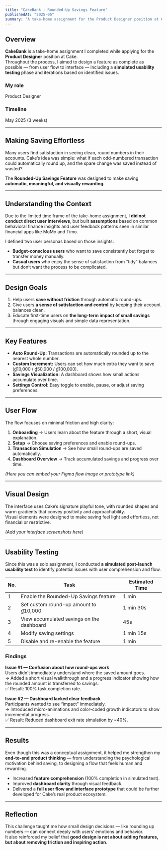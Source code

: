 ```yaml
---
title: "CakeBank - Rounded-Up Savings Feature"
publishedAt: "2025-05"
summary: "A take-home assignment for the Product Designer position at Cake, focusing on creating a rounded-up savings feature that helps users save effortlessly while keeping their balances neat."
---
```


## Overview  

**CakeBank** is a take-home assignment I completed while applying for the **Product Designer** position at Cake.  
Throughout the process, I aimed to design a feature as complete as possible — from user flow to interface — including a **simulated usability testing** phase and iterations based on identified issues.  

### My role  
Product Designer  

### Timeline  
May 2025 (3 weeks)

---

## Making Saving Effortless  

Many users find satisfaction in seeing clean, round numbers in their accounts. Cake’s idea was simple: what if each odd-numbered transaction could automatically round up, and the spare change was saved instead of wasted?  

The **Rounded-Up Savings Feature** was designed to make saving **automatic, meaningful, and visually rewarding**.  

---

## Understanding the Context  

Due to the limited time frame of the take-home assignment, I **did not conduct direct user interviews**, but built **assumptions** based on common behavioral finance insights and user feedback patterns seen in similar financial apps like MoMo and Timo.  

I defined two user personas based on those insights:  
- **Budget-conscious users** who want to save consistently but forget to transfer money manually.  
- **Casual users** who enjoy the sense of satisfaction from “tidy” balances but don’t want the process to be complicated.  

---

## Design Goals  

1. Help users **save without friction** through automatic round-ups.  
2. Give users **a sense of satisfaction and control** by keeping their account balances clean.  
3. Educate first-time users on **the long-term impact of small savings** through engaging visuals and simple data representation.  

---

## Key Features  

- **Auto Round-Up:** Transactions are automatically rounded up to the nearest whole number.  
- **Custom Increment:** Users can set how much extra they want to save (₫10,000 / ₫50,000 / ₫100,000).  
- **Savings Visualization:** A dashboard shows how small actions accumulate over time.  
- **Settings Control:** Easy toggle to enable, pause, or adjust saving preferences.  

---

## User Flow  

The flow focuses on minimal friction and high clarity:  

1. **Onboarding** → Users learn about the feature through a short, visual explanation.  
2. **Setup** → Choose saving preferences and enable round-ups.  
3. **Transaction Simulation** → See how small round-ups are saved automatically.  
4. **Dashboard Overview** → Track accumulated savings and progress over time.  

*(Here you can embed your Figma flow image or prototype link)*  

---

## Visual Design  

The interface uses Cake’s signature playful tone, with rounded shapes and warm gradients that convey positivity and approachability.  
Visual elements were designed to make saving feel light and effortless, not financial or restrictive.  

*(Add your interface screenshots here)*  

---

## Usability Testing  

Since this was a solo assignment, I conducted **a simulated post-launch usability test** to identify potential issues with user comprehension and flow.  

| No. | Task | Estimated Time |
|-----|------|----------------|
| 1 | Enable the Rounded-Up Savings feature | 1 min |
| 2 | Set custom round-up amount to ₫10,000 | 1 min 30s |
| 3 | View accumulated savings on the dashboard | 45s |
| 4 | Modify saving settings | 1 min 15s |
| 5 | Disable and re-enable the feature | 1 min |

### Findings  

**Issue #1 — Confusion about how round-ups work**  
Users didn’t immediately understand where the saved amount goes.  
→ Added a short visual walkthrough and a progress indicator showing how the rounded amount is transferred to savings.  
✅ Result: 100% task completion rate.

**Issue #2 — Dashboard lacked clear feedback**  
Participants wanted to see “impact” immediately.  
→ Introduced micro-animations and color-coded growth indicators to show incremental progress.  
✅ Result: Reduced dashboard exit rate simulation by ~40%.  

---

## Results  

Even though this was a conceptual assignment, it helped me strengthen my **end-to-end product thinking** — from understanding the psychological motivation behind saving, to designing a flow that feels human and rewarding.  

- Increased **feature comprehension** (100% completion in simulated test).  
- Improved **dashboard clarity** through visual feedback.  
- Delivered a **full user flow and interface prototype** that could be further developed for Cake’s real product ecosystem.  

---

## Reflection  

This challenge taught me how small design decisions — like rounding up numbers — can connect deeply with users’ emotions and behavior.  
It also reinforced my belief that **good design is not about adding features, but about removing friction and inspiring action**.  
